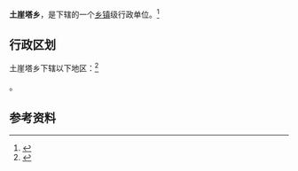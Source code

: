 {{中国乡级行政区|14/09/31/204/000}}

'''土崖塔乡'''，是{{PRC admin/fullname|14/09/31/204/000|3}}下辖的一个[[乡镇|乡镇]]级行政单位。<ref>{{PRC admin/ref sgc|{{PRC admin/parent|14/09/31/204/000}}}}</ref>

== 行政区划 ==

土崖塔乡下辖以下地区：<ref>{{PRC admin/ref sgc|14/09/31/204/000}}</ref>

{{PRC admin/children|14/09/31/204/000}}。

== 参考资料 ==

{{reflist}}

{{行政区划小作品}}
{{PRC admin/navcat|14/09/31/204/000}}